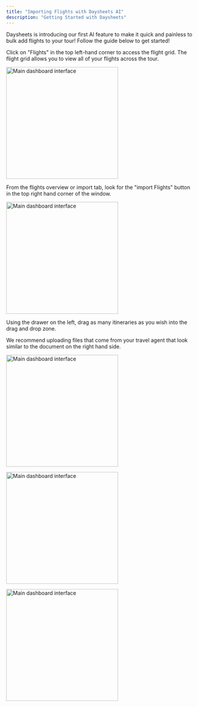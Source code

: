 ```yaml
---
title: "Importing Flights with Daysheets AI"
description: "Getting Started with Daysheets"
---
```


Daysheets is introducing our first AI feature to make it quick and painless to
bulk add flights to your tour! Follow the guide below to get started!

Click on "Flights" in the top left-hand corner to access the flight grid. The
flight grid allows you to view all of your flights across the tour.

<img
  src="/images/adding-events-reservations/importing-flights/flights-tab.png"
  alt="Main dashboard interface"
  height="300"
  className="rounded-lg"
/>

From the flights overview or import tab, look for the "import Flights" button
in the top right hand corner of the window.

<img
  src="/images/adding-events-reservations/importing-flights/import-flights-button.png"
  alt="Main dashboard interface"
  height="300"
  className="rounded-lg"
/>

Using the drawer on the left, drag as many itineraries as you wish into the
drag and drop zone.

We recommend uploading files that come from your travel agent that look similar
to the document on the right hand side.

<img
  src="/images/adding-events-reservations/importing-flights/upload-and-continue.png"
  alt="Main dashboard interface"
  height="300"
  className="rounded-lg"
/>

<img
  src="/images/adding-events-reservations/importing-flights/import-eyeball.png"
  alt="Main dashboard interface"
  height="300"
  className="rounded-lg"
/>

<img
  src="/images/adding-events-reservations/importing-flights/flight-table.png"
  alt="Main dashboard interface"
  height="300"
  className="rounded-lg"
/>